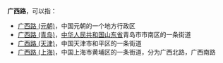'''广西路'''，可以指：
* [[广西路_(元朝)|广西路 (元朝)]]，中国元朝的一个地方行政区
* [[广西路_(青岛)|广西路 (青岛)]]，[[中华人民共和国|中华人民共和国]][[山东省|山东省]]青岛市市南区的一条街道
* [[广西路_(天津)|广西路 (天津)]]，中国天津市和平区的一条街道
* [[广西路_(上海)|广西路 (上海)]]，中国上海市黄埔区的一条街道，分为广西北路，广西南路

{{Disambig|Cat=三字中國相關消歧義|G}}